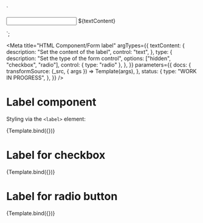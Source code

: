 <!--
@license EUPL-1.2
Copyright (c) 2021 Robbert Broersma
-->

  `<div class="utrecht-html">
  <input type="${type}" id="${type}">
  <label for="${type}">${textContent}</label>
</div>`;

<Meta
  title="HTML Component/Form label"
  argTypes={{
    textContent: {
      description: "Set the content of the label",
      control: "text",
    },
    type: {
      description: "Set the type of the form control",
      options: ["hidden", "checkbox", "radio"],
      control: { type: "radio" },
    },
  }}
  parameters={{
    docs: {
      transformSource: (_src, { args }) => Template(args),
    },
    status: {
      type: "WORK IN PROGRESS",
    },
  }}
/>

# Label component

Styling via the `<label>` element:

<Canvas>
  <Story
    name="Label"
    args={{
      textContent: "Username",
      type: "hidden",
    }}
  >
    {Template.bind({})}
  </Story>
</Canvas>

<ArgsTable story="Label" />

# Label for checkbox

<Canvas>
  <Story
    name="Label for checkbox"
    args={{
      textContent: "Username",
      type: "checkbox",
    }}
  >
    {Template.bind({})}
  </Story>
</Canvas>

# Label for radio button

<Canvas>
  <Story
    name="Label for radio button"
    args={{
      textContent: "Username",
      type: "radio",
    }}
  >
    {Template.bind({})}
  </Story>
</Canvas>
